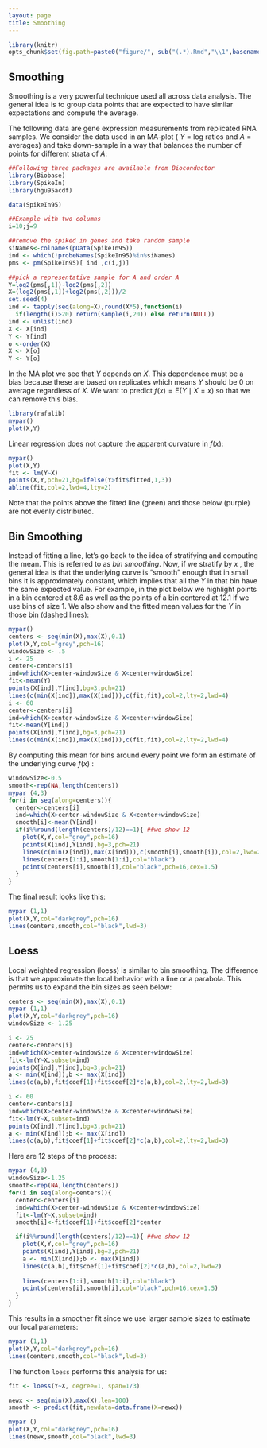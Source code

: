 ```yaml
---
layout: page
title: Smoothing
---
```


```r
library(knitr)
opts_chunk$set(fig.path=paste0("figure/", sub("(.*).Rmd","\\1",basename(knitr:::knit_concord$get('infile'))), "-"))
```

<a name="smoothing"></a>

## Smoothing 

Smoothing is a very powerful technique used all across data analysis. The general idea is to group data points that are expected to have similar expectations and compute the average.

The following data are gene expression measurements from replicated RNA samples. We consider the data used in an MA-plot ( $Y$ = log ratios and $A$ = averages) and take down-sample in a way that balances the number of points for different strata of $A$:

```r
##Following three packages are available from Bioconductor
library(Biobase)
library(SpikeIn)
library(hgu95acdf)

data(SpikeIn95)

##Example with two columns
i=10;j=9

##remove the spiked in genes and take random sample
siNames<-colnames(pData(SpikeIn95))
ind <- which(!probeNames(SpikeIn95)%in%siNames)
pms <- pm(SpikeIn95)[ ind ,c(i,j)]

##pick a representative sample for A and order A
Y=log2(pms[,1])-log2(pms[,2])
X=(log2(pms[,1])+log2(pms[,2]))/2
set.seed(4)
ind <- tapply(seq(along=X),round(X*5),function(i)
  if(length(i)>20) return(sample(i,20)) else return(NULL))
ind <- unlist(ind)
X <- X[ind]
Y <- Y[ind]
o <-order(X)
X <- X[o]
Y <- Y[o]
```

In the MA plot we see that $Y$ depends on $X$. This dependence must be a bias because these are based on replicates which means $Y$ should be 0 on average regardless of $X$. We want to predict $f(x)=\mbox{E}(Y \mid X=x)$ so that we can remove this bias.

```r
library(rafalib)
mypar()
plot(X,Y)
```

Linear regression does not capture the apparent curvature in $f(x)$:

```r
mypar()
plot(X,Y)
fit <- lm(Y~X)
points(X,Y,pch=21,bg=ifelse(Y>fit$fitted,1,3))
abline(fit,col=2,lwd=4,lty=2)
```

Note that the points above the fitted line (green) and those below (purple) are not evenly distributed.

## Bin Smoothing

Instead of fitting a line, let's go back to the idea of stratifying and computing the mean. This is referred to as _bin smoothing_. Now, if we stratify by $x$ , the general idea is that the underlying curve is "smooth" enough that in small bins it is approximately constant, which implies that all the $Y$ in that bin have the same expected value. For example, in the plot below we highlight points in a bin centered at 8.6 as well as the points of a bin centered at 12.1 if we use bins of size 1. We also show and the fitted mean values for the $Y$ in those bin (dashed lines):

```r
mypar()
centers <- seq(min(X),max(X),0.1)
plot(X,Y,col="grey",pch=16)
windowSize <- .5
i <- 25
center<-centers[i]
ind=which(X>center-windowSize & X<center+windowSize)
fit<-mean(Y)
points(X[ind],Y[ind],bg=3,pch=21)
lines(c(min(X[ind]),max(X[ind])),c(fit,fit),col=2,lty=2,lwd=4)
i <- 60
center<-centers[i]
ind=which(X>center-windowSize & X<center+windowSize)
fit<-mean(Y[ind])
points(X[ind],Y[ind],bg=3,pch=21)
lines(c(min(X[ind]),max(X[ind])),c(fit,fit),col=2,lty=2,lwd=4)
```

By computing this mean for bins around every point we form an estimate of the underlying curve $f(x)$ :

```r
windowSize<-0.5
smooth<-rep(NA,length(centers))
mypar (4,3)
for(i in seq(along=centers)){
  center<-centers[i]
  ind=which(X>center-windowSize & X<center+windowSize)
  smooth[i]<-mean(Y[ind])
  if(i%%round(length(centers)/12)==1){ ##we show 12
    plot(X,Y,col="grey",pch=16)
    points(X[ind],Y[ind],bg=3,pch=21)
    lines(c(min(X[ind]),max(X[ind])),c(smooth[i],smooth[i]),col=2,lwd=2)
    lines(centers[1:i],smooth[1:i],col="black")
    points(centers[i],smooth[i],col="black",pch=16,cex=1.5)
  }
}
```

The final result looks like this:

```r
mypar (1,1)
plot(X,Y,col="darkgrey",pch=16)
lines(centers,smooth,col="black",lwd=3)
```


## Loess
 
Local weighted regression (loess) is similar to bin smoothing. The difference is that we approximate the local behavior with a line or a parabola. This permits us to expand the bin sizes as seen below:

```r
centers <- seq(min(X),max(X),0.1)
mypar (1,1)
plot(X,Y,col="darkgrey",pch=16)
windowSize <- 1.25

i <- 25
center<-centers[i]
ind=which(X>center-windowSize & X<center+windowSize)
fit<-lm(Y~X,subset=ind)
points(X[ind],Y[ind],bg=3,pch=21)
a <- min(X[ind]);b <- max(X[ind])
lines(c(a,b),fit$coef[1]+fit$coef[2]*c(a,b),col=2,lty=2,lwd=3)

i <- 60
center<-centers[i]
ind=which(X>center-windowSize & X<center+windowSize)
fit<-lm(Y~X,subset=ind)
points(X[ind],Y[ind],bg=3,pch=21)
a <- min(X[ind]);b <- max(X[ind])
lines(c(a,b),fit$coef[1]+fit$coef[2]*c(a,b),col=2,lty=2,lwd=3)
```

Here are 12 steps of the process:
```r
mypar (4,3)
windowSize<-1.25
smooth<-rep(NA,length(centers))
for(i in seq(along=centers)){
  center<-centers[i]
  ind=which(X>center-windowSize & X<center+windowSize)
  fit<-lm(Y~X,subset=ind)
  smooth[i]<-fit$coef[1]+fit$coef[2]*center

  if(i%%round(length(centers)/12)==1){ ##we show 12
    plot(X,Y,col="grey",pch=16)
    points(X[ind],Y[ind],bg=3,pch=21)
    a <- min(X[ind]);b <- max(X[ind])
    lines(c(a,b),fit$coef[1]+fit$coef[2]*c(a,b),col=2,lwd=2)
  
    lines(centers[1:i],smooth[1:i],col="black")
    points(centers[i],smooth[i],col="black",pch=16,cex=1.5)
  }
}
```

This results in a smoother fit since we use larger sample sizes to estimate our local parameters:

```r
mypar (1,1)
plot(X,Y,col="darkgrey",pch=16)
lines(centers,smooth,col="black",lwd=3)
```

The function `loess` performs this analysis for us:

```r
fit <- loess(Y~X, degree=1, span=1/3)

newx <- seq(min(X),max(X),len=100) 
smooth <- predict(fit,newdata=data.frame(X=newx))

mypar ()
plot(X,Y,col="darkgrey",pch=16)
lines(newx,smooth,col="black",lwd=3)
```

